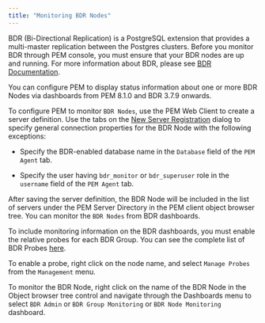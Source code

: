 ```yaml
---
title: "Monitoring BDR Nodes"
---
```


BDR (Bi-Directional Replication) is a PostgreSQL extension that provides a multi-master replication between the Postgres clusters. Before you monitor BDR through PEM console, you must ensure that your BDR nodes are up and running. For more information about BDR, please see [BDR Documentation](https://www.enterprisedb.com/docs/bdr/latest).

You can configure PEM to display status information about one or more BDR Nodes via dashboards from PEM 8.1.0 and BDR 3.7.9 onwards.

To configure PEM to monitor `BDR Nodes`, use the PEM Web Client to create a server definition. Use the tabs on the [New Server Registration](https://www.enterprisedb.com/docs/pem/latest/pem_online_help/01_toc_pem_getting_started/07_pem_define_connection/#pem_define_connection) dialog to specify general connection properties for the BDR Node with the following exceptions:

-   Specify the BDR-enabled database name in the `Database` field of the `PEM Agent` tab.

-   Specify the user having `bdr_monitor` or `bdr_superuser` role in the `username` field of the `PEM Agent` tab.

After saving the server definition, the BDR Node will be included in the list of servers under the PEM Server Directory in the PEM client object browser tree. You can monitor the `BDR Nodes` from BDR dashboards.

To include monitoring information on the BDR dashboards, you must enable the relative probes for each BDR Group. You can see the complete list of BDR Probes [here](05_performance_monitoring_and_management/#bdr-probes).

To enable a probe, right click on the node name, and select `Manage Probes` from the `Management` menu.

To monitor the BDR Node, right click on the name of the BDR Node in the Object browser tree control and navigate through the Dashboards menu to select `BDR Admin` or `BDR Group Monitoring` or `BDR Node Monitoring` dashboard.
